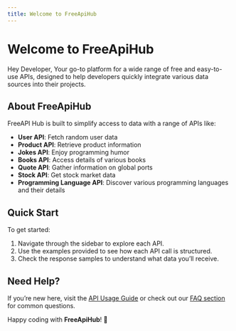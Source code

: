 ```yaml
---
title: Welcome to FreeApiHub
---
```


# Welcome to FreeApiHub

Hey Developer, Your go-to platform for a wide range of free and easy-to-use APIs, designed to help developers quickly integrate various data sources into their projects.

## About FreeApiHub

FreeAPI Hub is built to simplify access to data with a range of APIs like:
- **User API**: Fetch random user data
- **Product API**: Retrieve product information
- **Jokes API**: Enjoy programming humor
- **Books API**: Access details of various books
- **Quote API**: Gather information on global ports
- **Stock API**: Get stock market data
- **Programming Language API**: Discover various programming languages and their details

## Quick Start

To get started:
1. Navigate through the sidebar to explore each API.
2. Use the examples provided to see how each API call is structured.
3. Check the response samples to understand what data you’ll receive.

## Need Help?

If you’re new here, visit the [API Usage Guide](/docs/usage-guide) or check out our [FAQ section](/docs/faq) for common questions.

Happy coding with **FreeApiHub**! 🚀
